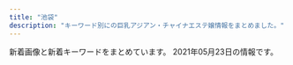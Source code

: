 ```yaml
---
title: "池袋"
description: "キーワード別にの巨乳アジアン・チャイナエステ嬢情報をまとめました。"
---
```


新着画像と新着キーワードをまとめています。
2021年05月23日の情報です。

<DmmAffiliateIns />
<KeywordTable
  shops={
    [
    {
        "img_links": [
            "http://new-paradise.net/images/r3.jpg",
            "http://new-paradise.net/images/noa.jpg",
            "http://new-paradise.net/images/a4.jpg",
            "http://new-paradise.net/images/down.png",
            "http://new-paradise.net/images/a2.jpg",
            "http://new-paradise.net/images/a5.jpg",
            "http://new-paradise.net/images/kiki.jpg",
            "http://new-paradise.net/images/a3.jpg",
            "http://new-paradise.net/images/a6.jpg",
            "http://new-paradise.net/images/misaki01.jpg",
            "http://new-paradise.net/images/g0.jpg",
            "http://new-paradise.net/images/info.jpg",
            "http://new-paradise.net/images/kanna02.jpg",
            "http://new-paradise.net/images/itigo.jpg",
            "http://new-paradise.net/images/a7.jpg",
            "http://new-paradise.net/images/up.png",
            "http://new-paradise.net/images/honoka.jpg",
            "http://new-paradise.net/images/flash1.jpg",
            "http://new-paradise.net/images/zi_staff.png",
            "http://new-paradise.net/images/kiki02.jpg",
            "http://new-paradise.net/images/a1.jpg",
            "http://new-paradise.net/images/misaki02.jpg",
            "http://new-paradise.net/images/mobile.png"
        ],
        "station": "JR\u6c60\u888b\u99c5\u897f\u53e3",
        "name": "\u5fc3\u30d1\u30e9\u30c0\u30a4\u30b9",
        "keywords": {},
        "url": "http://new-paradise.net/"
    },
    {
        "img_links": [
            "http://es-hana.work/staff/yui.jpg",
            "http://es-hana.work/staff/haruka.jpg",
            "http://es-hana.work/images/3.jpg",
            "http://es-hana.work/staff/rina.jpg",
            "http://es-hana.work/images/line.jpg",
            "http://es-hana.work/images/2.jpg",
            "http://es-hana.work/images/tg.jpg",
            "http://es-hana.work/images/int.jpg",
            "http://es-hana.work/images/ac1.jpg",
            "http://es-hana.work/img/yui1.jpg",
            "http://es-hana.work/staff/miki.jpg",
            "http://es-hana.work/images/staff_t.jpg",
            "http://es-hana.work/images/8.jpg",
            "http://es-hana.work/images/sys2.jpg",
            "http://es-hana.work/images/6.jpg",
            "http://es-hana.work/staff/aya.jpg",
            "http://es-hana.work/images/5.jpg",
            "http://es-hana.work/images/head.jpg",
            "http://es-hana.work/img/rina1.jpg",
            "http://es-hana.work/img/miki1.jpg",
            "http://es-hana.work/images/ac2.jpg",
            "http://es-hana.work/staff/nana.jpg",
            "http://es-hana.work/img/haruka1.jpg",
            "http://es-hana.work/images/sys1.jpg",
            "http://es-hana.work/img/aya1.jpg",
            "http://es-hana.work/images/news.jpg",
            "http://es-hana.work/img/ai1.jpg",
            "http://es-hana.work/images/7.jpg",
            "http://es-hana.work/staff/yuna.jpg",
            "http://es-hana.work/img/nana1.jpg",
            "http://es-hana.work/staff/ai.jpg",
            "http://es-hana.work/images/interior_t.jpg",
            "http://es-hana.work/images/1.jpg"
        ],
        "keywords": {},
        "station": "JR\u6c60\u888b\u99c5\u897f\u53e3(\u5317)",
        "name": "\u82b1\u6c34\u6728",
        "url": "http://es-hana.work/"
    },
    {
        "url": "http://hanamizuki.jpn.cm/",
        "name": "\u6c34\u6728\u82b1",
        "img_links": [],
        "keywords": {},
        "station": "JR\u6c60\u888b\u99c5\u6771\u53e3"
    },
    {
        "station": "JR\u6c60\u888b\u99c5\u897f\u53e3",
        "img_links": [
            "http://esthe-treat.com/img/sysetc.png",
            "http://esthe-treat.com/staff/natumi/01.jpg",
            "http://esthe-treat.com/img/info.jpg",
            "http://esthe-treat.com/img/add.jpg",
            "http://esthe-treat.com/img/sys1.png",
            "http://esthe-treat.com/staff/ami/01.jpg",
            "http://esthe-treat.com/img/t-o.jpg",
            "http://esthe-treat.com/img/t-r.jpg",
            "http://esthe-treat.com/img/sys2.png",
            "http://esthe-treat.com/img/adrs.jpg",
            "http://esthe-treat.com/staff/miki/01.jpg",
            "http://esthe-treat.com/staff/rena/01.jpg",
            "http://esthe-treat.com/img/t-t.jpg",
            "http://esthe-treat.com/img/pic.jpg",
            "http://esthe-treat.com/img/botton.jpg",
            "http://esthe-treat.com/img/pc.jpg",
            "http://esthe-treat.com/img/tel.jpg",
            "http://esthe-treat.com/img/t-s.jpg",
            "http://esthe-treat.com/img/tit.jpg",
            "http://esthe-treat.com/img/t-a.jpg",
            "http://esthe-treat.com/staff/yuyu/01.jpg",
            "http://esthe-treat.com/img/cam.jpg"
        ],
        "name": "\u53f0\u6e7e\u5e78\u904b\u30ea\u30e9\u30af\u30bc\u30fc\u30b7\u30e7\u30f3",
        "url": "http://esthe-treat.com/",
        "keywords": {}
    },
    {
        "keywords": {
            "84": 247,
            "D": 195,
            "F": 45,
            "82": 65,
            "83": 142,
            "C": 259,
            "85": 97,
            "88": 45
        },
        "station": "JR\u6c60\u888b\u99c5\u897f\u53e3(\u5317)",
        "name": "\u30cf\u30cb\u30fc\u30d3\u30fc",
        "url": "https://honeybee2.com/",
        "img_links": [
            "https://honeybee2.com/images_staff/117/050114225897.jpg",
            "https://honeybee2.com/images_staff/168/111319171076.jpg",
            "https://honeybee2.com/images_staff/99/110211050217.jpg",
            "https://honeybee2.com/images/icon_ranking_05.png",
            "https://honeybee2.com/images/img_gallery_02.png",
            "https://honeybee2.com/images/img_gallery_04.png",
            "https://honeybee2.com/images/icon_new.png",
            "https://honeybee2.com/images/vis_profileframe.png",
            "https://honeybee2.com/images_staff/142/060611265633.jpg",
            "https://honeybee2.com/images_staff/108/050115134296.jpg",
            "https://honeybee2.com/images/bnr_160_45.jpg",
            "https://honeybee2.com/images_staff/99/050115040623.jpg",
            "https://honeybee2.com/images_staff/142/050113450875.jpg",
            "https://honeybee2.com/images_staff/133/050114310512.jpg",
            "https://honeybee2.com/images/pagetop_off.png",
            "https://honeybee2.com/images/img_info_02.png",
            "https://honeybee2.com/images/icon_ranking_03.png",
            "https://honeybee2.com/images_staff/111/050114432551.jpg",
            "https://honeybee2.com/images/img_gallery_03.png",
            "https://honeybee2.com/images_staff/176/050115410027.jpg",
            "https://honeybee2.com/images/icon_ranking_01.png",
            "https://honeybee2.com/images/no_image.jpg",
            "https://honeybee2.com/images/img_info.png",
            "https://honeybee2.com/images/btn_back.png",
            "https://honeybee2.com/images/btn_next.png",
            "https://honeybee2.com/images/img_gallery_06.png",
            "https://honeybee2.com/images_staff/111/070714141435.jpg",
            "https://honeybee2.com/images/bnr_88_31.jpg",
            "https://honeybee2.com/images/bnr_468_60.jpg",
            "https://honeybee2.com/images/bnr_side_concept.png",
            "https://honeybee2.com/images_staff/150/050113284720.jpg",
            "https://honeybee2.com/images/icon_ranking_04.png",
            "https://honeybee2.com/images/bnr_side_card.png",
            "https://honeybee2.com/images/bnr_200_40.jpg",
            "https://honeybee2.com/images_staff/136/050114025434.jpg",
            "https://honeybee2.com/images_staff/60/032207120681.jpg",
            "https://honeybee2.com/images_staff/168/050113400416.jpg",
            "https://honeybee2.com/images_staff/150/091116274617.jpg",
            "https://honeybee2.com/images_staff/60/050115251333.jpg",
            "https://honeybee2.com/images_staff/175/050113092189.jpg",
            "https://honeybee2.com/images/img_info_03.png",
            "https://honeybee2.com/images_staff/117/082321050834.jpg",
            "https://honeybee2.com/images/img_gallery_01.png",
            "https://honeybee2.com/images_staff/134/041314164177.jpg",
            "https://honeybee2.com/images_staff/136/041523165620.jpg",
            "https://honeybee2.com/images/img_gallery_05.png",
            "https://honeybee2.com/images/vis_castframe_01.png",
            "https://honeybee2.com/images/img_info_01.png",
            "https://honeybee2.com/images_staff/133/041312285087.jpg"
        ]
    },
    {
        "name": "\u3086\u3089\u308a",
        "img_links": [
            "http://www.yurari-massage.work/img/r9.jpg",
            "http://www.yurari-massage.work/img/st026.jpg",
            "http://www.yurari-massage.work/img/head.jpg",
            "http://www.yurari-massage.work/img/m1.jpg",
            "http://www.yurari-massage.work/img/st7.jpg",
            "http://www.yurari-massage.work/img/sta4.jpg",
            "http://www.yurari-massage.work/img/m40.jpg",
            "http://www.yurari-massage.work/img/mobile.png",
            "http://www.yurari-massage.work/img/m5.jpg",
            "http://www.yurari-massage.work/img/nos.jpg",
            "http://www.yurari-massage.work/img/st017.jpg",
            "http://www.yurari-massage.work/img/st22.jpg",
            "http://www.yurari-massage.work/img/sta29.jpg",
            "http://www.yurari-massage.work/img/sta27.jpg",
            "http://www.yurari-massage.work/img/st021.jpg",
            "http://www.yurari-massage.work/img/m3.jpg",
            "http://www.yurari-massage.work/img/st26.jpg",
            "http://www.yurari-massage.work/img/sta21.jpg",
            "http://www.yurari-massage.work/img/st022.jpg",
            "http://www.yurari-massage.work/img/st19.jpg",
            "http://www.yurari-massage.work/img/st29.jpg",
            "http://www.yurari-massage.work/img/st21.jpg",
            "http://www.yurari-massage.work/img/sta25.jpg",
            "http://www.yurari-massage.work/img/st28.jpg",
            "http://www.yurari-massage.work/img/st027.jpg",
            "http://www.yurari-massage.work/img/sta28.jpg",
            "http://www.yurari-massage.work/img/m20.jpg",
            "http://www.yurari-massage.work/img/st25.jpg",
            "http://www.yurari-massage.work/img/m60.jpg",
            "http://www.yurari-massage.work/img/m2.jpg",
            "http://www.yurari-massage.work/img/m4.jpg",
            "http://www.yurari-massage.work/img/sta22.jpg",
            "http://www.yurari-massage.work/img/st4.jpg",
            "http://www.yurari-massage.work/img/st11.jpg",
            "http://www.yurari-massage.work/img/m30.jpg",
            "http://www.yurari-massage.work/img/st27.jpg",
            "http://www.yurari-massage.work/img/campian.jpg",
            "http://www.yurari-massage.work/img/m6.jpg",
            "http://www.yurari-massage.work/img/m10.jpg",
            "http://www.yurari-massage.work/img/st17.jpg",
            "http://www.yurari-massage.work/img/m50.jpg",
            "http://www.yurari-massage.work/img/st07.jpg",
            "http://www.yurari-massage.work/img/sta7.jpg",
            "http://www.yurari-massage.work/img/sta26.jpg"
        ],
        "station": "JR\u6c60\u888b\u99c5\u897f\u53e3(\u5317)",
        "url": "http://www.yurari-massage.work/",
        "keywords": {
            "87": 8,
            "E": 3,
            "C": 33,
            "D": 11,
            "86": 20
        }
    },
    {
        "name": "MONA\u30fbLIZA \u30e2\u30ca\u30fb\u30ea\u30b6",
        "station": "JR\u6c60\u888b\u99c5\u897f\u53e3",
        "img_links": [
            "http://monaliza.xyz/images/r02.jpg",
            "http://monaliza.xyz/images/index_c3.jpg",
            "http://monaliza.xyz/images/g7.jpg",
            "http://monaliza.xyz/images/aoyi.jpg",
            "http://monaliza.xyz/images/top.jpg",
            "http://monaliza.xyz/images/index_c1.jpg",
            "http://monaliza.xyz/images/yuki.jpg",
            "http://monaliza.xyz/images/r03.jpg",
            "http://monaliza.xyz/images/r04.jpg",
            "http://monaliza.xyz/images/gallery_image01b.jpg",
            "http://monaliza.xyz/images/index_c2.jpg",
            "http://monaliza.xyz/images/mobile.jpg",
            "http://monaliza.xyz/images/r01.jpg",
            "http://monaliza.xyz/images/g4.jpg",
            "http://monaliza.xyz/images/g6.jpg"
        ],
        "url": "http://monaliza.xyz/",
        "keywords": {
            "C": 8
        }
    },
    {
        "keywords": {
            "86": 2,
            "C": 12,
            "85": 1,
            "88": 1,
            "D": 4
        },
        "img_links": [
            "https://koi-tenshi.tyo.cm/images/sp_ico05.png",
            "https://koi-tenshi.tyo.cm/images/sp_header.png",
            "https://koi-tenshi.tyo.cm/images/header_tel.png",
            "https://koi-tenshi.tyo.cm/images/end.png",
            "https://koi-tenshi.tyo.cm/photos/sites/8/2021/04/2021042906173487.jpg",
            "https://koi-tenshi.tyo.cm/images/header_open.png",
            "https://koi-tenshi.tyo.cm/images/header_mail.png",
            "https://koi-tenshi.tyo.cm/images/info.jpg",
            "https://koi-tenshi.tyo.cm/images/sp_ico06.png",
            "https://koi-tenshi.tyo.cm/images/sp_tel.png",
            "https://koi-tenshi.tyo.cm/images/sp_ico01.png",
            "https://koi-tenshi.tyo.cm/images/sp_ico03.png",
            "https://koi-tenshi.tyo.cm/photos/sites/8/2021/04/2021042906171256.jpg",
            "https://koi-tenshi.tyo.cm/photos/sites/8/2021/04/2021042906214275.jpg",
            "https://koi-tenshi.tyo.cm/photos/sites/8/2021/04/2021042906175895.jpg",
            "https://koi-tenshi.tyo.cm/images/sp_ico02.png",
            "https://koi-tenshi.tyo.cm/images/sp_ico04.png"
        ],
        "name": "\u604b\u306e\u5929\u4f7f",
        "station": "JR\u6c60\u888b\u99c5\u897f\u53e3(\u5317)",
        "url": "https://koi-tenshi.tyo.cm/"
    },
    {
        "station": "JR\u6c60\u888b\u99c5\u897f\u53e3",
        "img_links": [
            "http://tsukinokoi.com/img/staff/153079932824200700.jpg",
            "http://tsukinokoi.com/images/event/2020/m05.png",
            "http://tsukinokoi.com/images/pickupGirl2014.png",
            "http://tsukinokoi.com/images/bar_gallery.png",
            "http://tsukinokoi.com/img/staff/144652745411466600.jpg",
            "http://tsukinokoi.com/images/news3.png",
            "http://tsukinokoi.com/images/bar_top.png",
            "http://tsukinokoi.com/img/staff/152008703796356600.jpg",
            "http://tsukinokoi.com/img/staff/142919725579809100.png",
            "http://tsukinokoi.com/img/staff/154673852166026500.jpg",
            "http://tsukinokoi.com/img/staff/160622584020640000.jpg",
            "http://tsukinokoi.com/img/staff/155818741107218300.jpg",
            "http://tsukinokoi.com/images/QRcode.png",
            "http://tsukinokoi.com/img/staff/151584629124140300.jpg",
            "http://tsukinokoi.com/images/news1.png",
            "http://tsukinokoi.com/img/staff/148586605222864500.jpg",
            "http://tsukinokoi.com/img/staff/155204782386136400.jpg",
            "http://tsukinokoi.com/img/staff/155611310658540500.jpg",
            "http://tsukinokoi.com/img/staff/148073918839938900.jpg",
            "http://tsukinokoi.com/img/staff/148586605226742500.jpg",
            "http://tsukinokoi.com/images/bar_staff.png",
            "http://tsukinokoi.com/img/staff/148256052554824000.jpg"
        ],
        "url": "http://tsukinokoi.com/",
        "name": "\u6708\u306e\u604b",
        "keywords": {
            "\u30bb\u30af\u30b7\u30fc": 1
        }
    },
    {
        "keywords": {},
        "station": "JR\u6c60\u888b\u99c5\u897f\u53e3",
        "name": "For You",
        "img_links": [
            "http://foryou-est.tokyo/images/emi.jpg",
            "http://foryou-est.tokyo/images/aya.jpg",
            "http://foryou-est.tokyo/images/ai.jpg",
            "http://foryou-est.tokyo/images/sp03.jpg",
            "http://foryou-est.tokyo/images/sp02.jpg",
            "http://foryou-est.tokyo/images/yuri.jpg",
            "http://foryou-est.tokyo/images/up.png",
            "http://foryou-est.tokyo/images/sp01.jpg",
            "http://foryou-est.tokyo/images/zi_staff.png",
            "http://foryou-est.tokyo/images/mika.jpg",
            "http://foryou-est.tokyo/images/yuki.jpg",
            "http://foryou-est.tokyo/images/flash1.jpg",
            "http://foryou-est.tokyo/images/kina.jpg",
            "http://foryou-est.tokyo/images/down.png",
            "http://foryou-est.tokyo/images/mobile.png",
            "http://foryou-est.tokyo/images/yumi.jpg",
            "http://foryou-est.tokyo/images/riri.jpg"
        ],
        "url": "http://foryou-est.tokyo/"
    },
    {
        "img_links": [
            "http://salon-arm.com/img/ttl_mobile.png",
            "http://salon-arm.com/img/ttl_tnew.png",
            "http://salon-arm.com/staff/midori/01.jpg",
            "http://salon-arm.com/staff/reina/01.jpg",
            "http://salon-arm.com/img/ttl_concept.png",
            "http://salon-arm.com/pic/top.png",
            "http://salon-arm.com/staff/saya/01.jpg",
            "http://salon-arm.com/staff/mai/01mb.jpg",
            "http://salon-arm.com/img/att.jpg",
            "http://salon-arm.com/staff/rika/01mb.jpg",
            "http://salon-arm.com/i/files/homeimg.jpg",
            "http://salon-arm.com/staff/nana/01.jpg",
            "http://salon-arm.com/img/ttl_line.png",
            "http://salon-arm.com/staff/yuuka/01mb.jpg",
            "http://salon-arm.com/staff/emi/01mb.jpg",
            "http://salon-arm.com/staff/saya/01mb.jpg",
            "http://salon-arm.com/staff/reina/01mb.jpg",
            "http://salon-arm.com/staff/ichigo/01mb.jpg",
            "http://salon-arm.com/pic/head.png",
            "http://salon-arm.com/staff/emi/01.jpg",
            "http://salon-arm.com/staff/ai/01mb.jpg",
            "http://salon-arm.com/staff/kaori/01.jpg",
            "http://salon-arm.com/staff/midori/01mb.jpg",
            "http://salon-arm.com/staff/ringo/01mb.jpg",
            "http://salon-arm.com/staff/ichigo/01.jpg",
            "http://salon-arm.com/staff/kaori/01mb.jpg",
            "http://salon-arm.com/img/ttl_staff.png",
            "http://salon-arm.com/staff/nana/01mb.jpg",
            "http://salon-arm.com/staff/rika/01.jpg",
            "http://salon-arm.com/staff/yuuka/01.jpg",
            "http://salon-arm.com/staff/ringo/01.jpg",
            "http://salon-arm.com/staff/ai/01.jpg",
            "http://salon-arm.com/staff/mai/01.jpg"
        ],
        "keywords": {
            "C": 21
        },
        "station": "JR\u6c60\u888b\u99c5\u897f\u53e3",
        "url": "http://salon-arm.com/",
        "name": "\u30a2\u30ed\u30de\u30ed\u30de\u30f3\u30b9"
    },
    {
        "img_links": [],
        "keywords": {},
        "station": "JR\u6c60\u888b\u99c5\u6771\u53e3",
        "name": "\u30b9\u30de\u30a4\u30eb",
        "url": "http://iris.iest.info/"
    },
    {
        "station": "JR\u6c60\u888b\u99c5\u897f\u53e3",
        "name": "\u6e80\u6708\u5802",
        "keywords": {},
        "img_links": [],
        "url": "http://mangetsudou.tyo.cm/"
    },
    {
        "name": "Primore \uff5e\u30d7\u30ea\u30e2\u30a2\uff5e",
        "station": "JR\u6c60\u888b\u99c5\u6771\u53e3",
        "url": "http://primore.jpest.net/",
        "img_links": [
            "http://primore.jpest.net/uploads//sites/9/2020/06/r5.jpg",
            "http://primore.jpest.net/uploads//sites/9/2020/06/r3.jpg",
            "http://primore.jpest.net/uploads//sites/9/2020/06/aroma2.jpg",
            "http://primore.jpest.net/uploads//sites/9/2020/06/4.jpg",
            "http://primore.jpest.net/uploads//sites/9/2020/06/s2.jpg",
            "http://primore.jpest.net/uploads//sites/9/2020/06/top1-3.png",
            "http://primore.jpest.net/uploads//sites/9/2020/06/aroma1.jpg",
            "http://primore.jpest.net/uploads//sites/9/2020/06/r2.jpg",
            "http://primore.jpest.net/uploads//sites/9/2020/06/s1.jpg",
            "http://primore.jpest.net/uploads//sites/9/2020/06/01.jpg",
            "http://primore.jpest.net/uploads//sites/9/2020/06/r1.jpg",
            "http://primore.jpest.net/uploads//sites/9/2020/06/r4.jpg",
            "http://primore.jpest.net/uploads//sites/9/2020/06/top-2.png",
            "http://primore.jpest.net/uploads//sites/9/2020/06/s4.jpg",
            "http://primore.jpest.net/uploads//sites/9/2020/06/s3.jpg",
            "http://primore.jpest.net/uploads//sites/9/2021/04/1.jpg",
            "http://primore.jpest.net/uploads//sites/9/2021/04/2.jpg",
            "http://primore.jpest.net/uploads//sites/9/2021/04/3.jpg",
            "http://primore.jpest.net/uploads//sites/9/2020/06/02.jpg"
        ],
        "keywords": {}
    },
    {
        "keywords": {
            "C": 12,
            "83": 18,
            "86": 6,
            "85": 6,
            "D": 18
        },
        "img_links": [
            "http://koi.este.work/b_girl.png",
            "http://koi.este.work/t3.jpg",
            "http://koi.este.work/2/uploadimg/1579481243.jpg",
            "http://momipara.jp/img/link/momi88.jpg",
            "http://koi.este.work/2/uploadimg/1601879728.jpg",
            "http://koi.este.work/2/uploadimg/1577672563.jpg",
            "http://koi.este.work/mens-esthe.png",
            "http://koi.este.work/b_news.png",
            "http://koi.este.work/tennai3.jpg",
            "http://koi.este.work/up_5_3_0.jpg",
            "http://koi.este.work/t1.jpg",
            "http://koi.este.work/tennai2.jpg",
            "http://koi.este.work/top.jpg",
            "http://koi.este.work/2/uploadimg/1565558725.jpg",
            "http://koi.este.work/tennai4.jpg",
            "http://koi.este.work/tennai.png"
        ],
        "url": "http://koi.este.work/",
        "station": "JR\u6c60\u888b\u99c5\u897f\u53e3",
        "name": "\u604b"
    },
    {
        "keywords": {
            "88": 2,
            "C": 22,
            "E": 2,
            "85": 2,
            "F": 1,
            "84": 2,
            "87": 3,
            "86": 1,
            "83": 4
        },
        "img_links": [
            "http://awakoku.net/girls/saki1.jpg",
            "http://awakoku.net/girls/hana2.jpg",
            "http://awakoku.net/girls/yuri1.jpg",
            "http://awakoku.net/girls/ami1.jpg",
            "http://awakoku.net/girls/aya1.jpg",
            "http://awakoku.net/girls/hana1.jpg",
            "http://awakoku.net/girls/mina1.jpg",
            "http://manpuku-web2.sakura.ne.jp/awakoku/image/header.jpg",
            "http://awakoku.net/image/pickup.jpg",
            "http://awakoku.net/girls/nana22.jpg",
            "http://awakoku.net/girls/noimage.jpg",
            "http://awakoku.net/girls/nagisa2.jpg",
            "http://awakoku.net/girls/kana1.jpg",
            "http://awakoku.net/girls/nana11.jpg",
            "http://awakoku.net/girls/sakura1.jpg",
            "http://awakoku.net/topics/img/7-1.jpg",
            "http://awakoku.net/girls/kana2.jpg",
            "http://awakoku.net/girls/misaki1.jpg",
            "http://awakoku.net/girls/yuri2.jpg",
            "http://awakoku.net/girls/yumi.jpg",
            "http://awakoku.net/girls/nagisa1.jpg",
            "http://awakoku.net/girls/misaki2.jpg",
            "http://awakoku.net/girls/mina2.jpg"
        ],
        "url": "http://awakoku.net/",
        "station": "JR\u6c60\u888b\u99c5\u897f\u53e3",
        "name": "\u30a2\u30ef\u56fd\u515a"
    },
    {
        "station": "JR\u6c60\u888b\u99c5\u6771\u53e3",
        "name": "\u73ca\u745a\u6d77\u5cb8",
        "url": "http://ccgirl.work/",
        "img_links": [
            "http://www.ccgirl.work/staff/aya3.jpg",
            "http://ccgirl.work/staff/riri1.jpg",
            "http://ccgirl.work/staff/aya1.jpg",
            "http://www.ccgirl.work/staff/ai3.jpg",
            "http://ccgirl.work/img/icon/new.jpg",
            "http://ccgirl.work/staff/koko2.jpg",
            "http://ccgirl.work/staff/ai2.jpg",
            "http://ccgirl.work/staff/koko1.jpg",
            "http://ccgirl.work/img/s/s_qa.png",
            "http://www.ccgirl.work/staff/aya2.jpg",
            "http://www.ccgirl.work/staff/kayuri1.jpg",
            "http://ccgirl.work/staff/ai3.jpg",
            "http://ccgirl.work/staff/aya3.jpg",
            "http://www.ccgirl.work/staff/riri1.jpg",
            "http://www.ccgirl.work/img/bana02.jpg",
            "http://ccgirl.work/staff/kayuri2.jpg",
            "http://www.ccgirl.work/img/bana03.jpg",
            "http://www.ccgirl.work/staff/ai1.jpg",
            "http://www.ccgirl.work/staff/aya1.jpg",
            "http://ccgirl.work/staff/hana1.jpg",
            "http://www.ccgirl.work/img/contentsbottom.png",
            "http://ccgirl.work/staff/kayuri1.jpg",
            "http://ccgirl.work/staff/aya2.jpg",
            "http://www.ccgirl.work/staff/koko1.jpg",
            "http://ccgirl.work/staff/riri2.jpg",
            "http://www.ccgirl.work/staff/ai2.jpg",
            "http://ccgirl.work/img/bana03.jpg",
            "http://ccgirl.work/img/interior.jpg",
            "http://www.ccgirl.work/img/icon/new.jpg",
            "http://ccgirl.work/staff/kayuri3.jpg",
            "http://ccgirl.work/staff/ai1.jpg",
            "http://ccgirl.work/img/contentsbottom.png",
            "http://www.ccgirl.work/staff/hana1.jpg",
            "http://www.ccgirl.work/img/s/s_qa.png",
            "http://ccgirl.work/img/bana02.jpg"
        ],
        "keywords": {
            "D": 23,
            "C": 60,
            "86": 28,
            "85": 14,
            "84": 50
        }
    },
    {
        "name": "\u6d17\u4f53\u30de\u30cb\u30a2",
        "url": "http://manian-ikebukuro.com/",
        "img_links": [
            "http://manian-ikebukuro.com/image/cast/cast_69_2_l.jpg",
            "http://manian-ikebukuro.com/img/header0.jpg",
            "http://manian-ikebukuro.com/image/cast/cast_73_1_s.jpg",
            "http://manian-ikebukuro.com/image/cast/cast_75_1_l.jpg",
            "http://manian-ikebukuro.com/image/cast/cast_64_1_s.jpg",
            "http://manian-ikebukuro.com/image/cast/cast_47_1_l.jpg",
            "http://manian-ikebukuro.com/image/cast/cast_68_1_l.jpg",
            "http://manian-ikebukuro.com/image/cast/cast_77_1_l.jpg",
            "http://manian-ikebukuro.com/image/cast/cast_70_1_l.jpg",
            "http://manian-ikebukuro.com/img/tel.png",
            "http://manian-ikebukuro.com/image/cast/cast_80_2_l.jpg",
            "http://manian-ikebukuro.com/image/cast/cast_75_1_s.jpg",
            "http://manian-ikebukuro.com/image/cast/cast_75_2_l.jpg",
            "http://manian-ikebukuro.com/image/cast/cast_67_1_s.jpg",
            "http://manian-ikebukuro.com/img/bar_staff.png",
            "http://manian-ikebukuro.com/image/cast/cast_47_2_l.jpg",
            "http://manian-ikebukuro.com/image/cast/cast_70_2_l.jpg",
            "http://manian-ikebukuro.com/image/cast/cast_64_1_l.jpg",
            "http://manian-ikebukuro.com/image/cast/cast_74_1_s.jpg",
            "http://manian-ikebukuro.com/img/news3.png",
            "http://manian-ikebukuro.com/image/cast/cast_77_1_s.jpg",
            "http://manian-ikebukuro.com/image/cast/10x10.jpg",
            "http://manian-ikebukuro.com/image/cast/cast_68_2_l.jpg",
            "http://manian-ikebukuro.com/image/cast/cast_6_1_s.jpg",
            "http://manian-ikebukuro.com/image/cast/cast_63_1_l.jpg",
            "http://manian-ikebukuro.com/image/cast/cast_74_2_l.jpg",
            "http://manian-ikebukuro.com/img/QRcode.png",
            "http://manian-ikebukuro.com/img/spSite.jpg",
            "http://manian-ikebukuro.com/image/cast/cast_64_2_l.jpg",
            "http://manian-ikebukuro.com/sp/img/tel.png",
            "http://manian-ikebukuro.com/image/cast/cast_80_1_l.jpg",
            "http://manian-ikebukuro.com/image/cast/cast_73_1_l.jpg",
            "http://manian-ikebukuro.com/img/bar_profile.png",
            "http://manian-ikebukuro.com/image/cast/cast_68_1_s.jpg",
            "http://manian-ikebukuro.com/image/cast/cast_47_1_s.jpg",
            "http://manian-ikebukuro.com/image/cast/cast_2_1_s.jpg",
            "http://manian-ikebukuro.com/image/cast/cast_63_1_s.jpg",
            "http://manian-ikebukuro.com/img/pickupGirl.png",
            "http://manian-ikebukuro.com/image/cast/cast_80_1_s.jpg",
            "http://manian-ikebukuro.com/image/cast/cast_69_1_l.jpg",
            "http://manian-ikebukuro.com/image/cast/cast_70_1_s.jpg",
            "http://manian-ikebukuro.com/image/cast/cast_73_2_l.jpg",
            "http://manian-ikebukuro.com/img/line1.jpg",
            "http://manian-ikebukuro.com/image/cast/cast_74_1_l.jpg",
            "http://manian-ikebukuro.com/image/cast/cast_69_1_s.jpg",
            "http://manian-ikebukuro.com/image/cast/cast_77_2_l.jpg",
            "http://manian-ikebukuro.com/img/news1.png",
            "http://manian-ikebukuro.com/image/cast/cast_71_1_s.jpg"
        ],
        "station": "JR\u6c60\u888b\u99c5\u6771\u53e3",
        "keywords": {}
    },
    {
        "img_links": [
            "http://www.i-rlx.info/images/upload/19b76df66faf0b12.jpg",
            "http://www.i-rlx.info/images/index_22.jpg",
            "http://www.i-rlx.info/images/upload/thumb/4d0e657eefdddf42.jpg",
            "http://www.i-rlx.info/images/upload/thumb/549fe7e03db1e8fc.jpg",
            "http://www.i-rlx.info/images/index_26.jpg",
            "http://www.i-rlx.info/images/index_02.jpg",
            "http://www.i-rlx.info/images/index_12.jpg",
            "http://www.i-rlx.info/i/girl/03.jpg",
            "http://www.i-rlx.info/images/upload/thumb/de66c0c17276977c.jpg",
            "http://www.i-rlx.info/images/upload/thumb/3a57edcf235cfd8e.jpg",
            "http://www.i-rlx.info/i/room/r03.jpg",
            "http://www.i-rlx.info/images/upload/thumb/c3c01fea3cdcaa08.jpg",
            "http://www.i-rlx.info/images/index_23.jpg",
            "http://www.i-rlx.info/images/index_31.jpg",
            "http://www.i-rlx.info/images/index_29.jpg",
            "http://www.i-rlx.info/images/index_24.jpg",
            "http://www.i-rlx.info/images/upload/thumb/95e8548329763630.jpg",
            "http://www.i-rlx.info/images/info.jpg",
            "http://www.i-rlx.info/girl/08.jpg",
            "http://www.i-rlx.info/girl/02.jpg",
            "http://www.i-rlx.info/images/upload/thumb/dc8f1b616e622b2a.jpg",
            "http://www.i-rlx.info/images/index_11.jpg",
            "http://www.i-rlx.info/images/index_04.jpg",
            "http://www.i-rlx.info/i/girl/02.jpg",
            "http://www.i-rlx.info/i/room/r01.jpg",
            "http://www.i-rlx.info/images/index_03.jpg",
            "http://www.i-rlx.info/i/room/r04.jpg",
            "http://www.i-rlx.info/images/upload/de66c0c17276977c.jpg",
            "http://www.i-rlx.info/images/upload/549fe7e03db1e8fc.jpg",
            "http://www.i-rlx.info/images/index_13.jpg",
            "http://www.i-rlx.info/images/upload/ac8e7ec3ac179feb.jpg",
            "http://www.i-rlx.info/images/index_07.jpg",
            "http://www.i-rlx.info/images/upload/bb2bfea87a6127cc.jpg",
            "http://www.i-rlx.info/images/index_21.jpg",
            "http://www.i-rlx.info/images/index_09.jpg",
            "http://www.i-rlx.info/images/index_39.jpg",
            "http://www.i-rlx.info/images/upload/dc8f1b616e622b2a.jpg",
            "http://www.i-rlx.info/images/upload/thumb/eeb5d9caa554018e.jpg",
            "http://www.i-rlx.info/images/index_17.jpg",
            "http://www.i-rlx.info/images/index_37.jpg",
            "http://www.i-rlx.info/i/girl/01.jpg",
            "http://www.i-rlx.info/images/index_14.jpg",
            "http://www.i-rlx.info/images/sub_21.jpg",
            "http://www.i-rlx.info/images/upload/eeb5d9caa554018e.jpg",
            "http://www.i-rlx.info/images/upload/95e8548329763630.jpg",
            "http://www.i-rlx.info/images/upload/d9467bde93e01a59.jpg",
            "http://www.i-rlx.info/images/index_20.jpg",
            "http://www.i-rlx.info/girl/05.jpg",
            "http://www.i-rlx.info/images/index_01.jpg",
            "http://www.i-rlx.info/images/index_28.jpg",
            "http://www.i-rlx.info/i/girl/05.jpg",
            "http://www.i-rlx.info/images/upload/888936484d714117.jpg",
            "http://www.i-rlx.info/images/upload/thumb/ac8e7ec3ac179feb.jpg",
            "http://www.i-rlx.info/images/upload/bb8a47bc98c64e87.jpg",
            "http://www.i-rlx.info/images/upload/thumb/d9467bde93e01a59.jpg",
            "http://www.i-rlx.info/images/upload/bc0752fe4e53b8c6.jpg",
            "http://www.i-rlx.info/images/upload/5f15caf7f272770f.jpg",
            "http://www.i-rlx.info/girl/04.jpg",
            "http://www.i-rlx.info/images/upload/thumb/888936484d714117.jpg",
            "http://www.i-rlx.info/girl/06.jpg",
            "http://www.i-rlx.info/images/index_06.jpg",
            "http://www.i-rlx.info/images/upload/c3c01fea3cdcaa08.jpg",
            "http://www.i-rlx.info/images/staff_16.jpg",
            "http://www.i-rlx.info/images/rec_16.jpg",
            "http://www.i-rlx.info/images/upload/thumb/7d800b2f3fde617b.jpg",
            "http://www.i-rlx.info/images/upload/thumb/9e42414005a99f48.jpg",
            "http://www.i-rlx.info/images/upload/7d800b2f3fde617b.jpg",
            "http://www.i-rlx.info/images/upload/3a57edcf235cfd8e.jpg",
            "http://www.i-rlx.info/images/upload/b0bbe23232bed8aa.jpg",
            "http://www.i-rlx.info/images/index_08.jpg",
            "http://www.i-rlx.info/images/rec.jpg",
            "http://www.i-rlx.info/images/03.jpg",
            "http://www.i-rlx.info/images/upload/thumb/19b76df66faf0b12.jpg",
            "http://www.i-rlx.info/images/index_18.jpg",
            "http://www.i-rlx.info/images/index_34.jpg",
            "http://www.i-rlx.info/images/index_35_01.jpg",
            "http://www.i-rlx.info/images/upload/thumb/bc0752fe4e53b8c6.jpg",
            "http://www.i-rlx.info/i/girl/04.jpg",
            "http://www.i-rlx.info/girl/017.jpg",
            "http://www.i-rlx.info/images/index_27.jpg",
            "http://www.i-rlx.info/images/upload/22c78aefa047b678.jpg",
            "http://www.i-rlx.info/girl/01.jpg",
            "http://www.i-rlx.info/images/index_10.jpg",
            "http://www.i-rlx.info/images/upload/9e42414005a99f48.jpg",
            "http://www.i-rlx.info/images/upload/thumb/c9993cc2167b7dc9.jpg",
            "http://www.i-rlx.info/images/info_16.jpg",
            "http://www.i-rlx.info/images/upload/thumb/b0bbe23232bed8aa.jpg",
            "http://www.i-rlx.info/images/index_36.jpg",
            "http://www.i-rlx.info/girl/07.jpg",
            "http://www.i-rlx.info/images/upload/thumb/5f15caf7f272770f.jpg",
            "http://www.i-rlx.info/images/index_33.jpg",
            "http://www.i-rlx.info/images/upload/thumb/22c78aefa047b678.jpg",
            "http://www.i-rlx.info/images/index_19.jpg",
            "http://www.i-rlx.info/i/room/r02.jpg",
            "http://www.i-rlx.info/images/upload/thumb/bb2bfea87a6127cc.jpg",
            "http://www.i-rlx.info/images/upload/thumb/bb8a47bc98c64e87.jpg",
            "http://www.i-rlx.info/images/index_15.jpg",
            "http://www.i-rlx.info/images/upload/c9993cc2167b7dc9.jpg",
            "http://www.i-rlx.info/images/upload/4d0e657eefdddf42.jpg",
            "http://www.i-rlx.info/images/sub_18.jpg",
            "http://www.i-rlx.info/images/index_30.jpg",
            "http://www.i-rlx.info/girl/018.jpg"
        ],
        "url": "http://www.i-rlx.info/",
        "keywords": {
            "89": 3,
            "93": 1,
            "86": 3,
            "87": 1,
            "D": 4,
            "88": 1,
            "85": 10,
            "82": 2,
            "C": 21,
            "E": 1
        },
        "station": "JR\u6c60\u888b\u99c5\u897f\u53e3(\u5317)",
        "name": "\u30b7\u30e3\u30fc\u30ed\u30c3\u30c8\u59eb"
    },
    {
        "url": "http://www.coco-8.jp/",
        "station": "JR\u6c60\u888b\u99c5\u897f\u53e3",
        "keywords": {
            "86": 2,
            "88": 1,
            "90": 1
        },
        "name": "CoCo8 \u30b3\u30b3\u30a8\u30a4\u30c8",
        "img_links": [
            "http://www.coco-8.jp/_src/36746642/risa.jpg",
            "http://www.coco-8.jp/_src/36741639/2.jpg",
            "http://www.coco-8.jp/_src/36742655/down.png",
            "http://www.coco-8.jp/_src/36742636/b.png",
            "http://www.coco-8.jp/_src/36745880/pic2.jpg",
            "http://www.coco-8.jp/_src/49977665/wechatimg437_20201113100952153.jpg",
            "http://www.coco-8.jp/_src/36746639/lineline.png",
            "http://www.coco-8.jp/_src/36746636/iwa1.jpg",
            "http://www.coco-8.jp/_src/36742462/5.jpg",
            "http://www.coco-8.jp/_src/36746688/g2.jpg",
            "http://www.coco-8.jp/_src/36742638/b.png",
            "http://www.coco-8.jp/_src/36746635/iwa1.jpg",
            "http://www.coco-8.jp/_src/36741672/4.jpg",
            "http://www.coco-8.jp/_src/54960396/wechatimg955.jpg",
            "http://www.coco-8.jp/_src/49977789/lineline.png",
            "http://www.coco-8.jp/_src/49977786/wechatimg336_20201102105038881.jpg",
            "http://www.coco-8.jp/_src/36742644/sayuri.jpg",
            "http://www.coco-8.jp/_src/36742458/1.jpg",
            "http://www.coco-8.jp/_src/49977773/wechatimg437_20201113100952153.jpg",
            "http://www.coco-8.jp/_src/55662797/img20210426142633666355.png",
            "http://www.coco-8.jp/_src/36741673/3.jpg",
            "http://www.coco-8.jp/_src/36745876/pic1.jpg",
            "http://www.coco-8.jp/_src/36746346/maya.jpg",
            "http://www.coco-8.jp/_src/36746379/aki.jpg",
            "http://www.coco-8.jp/_src/49632559/wechatimg336_20201102105038881.jpg",
            "http://www.coco-8.jp/_src/36741638/4.jpg",
            "http://www.coco-8.jp/_src/36742460/3.jpg",
            "http://www.coco-8.jp/_src/36742459/2.jpg",
            "http://www.coco-8.jp/_src/36742642/b.png",
            "http://www.coco-8.jp/_src/36746692/g3.jpg",
            "http://www.coco-8.jp/_src/36820891/cam3.png",
            "http://www.coco-8.jp/_src/36746345/maya.jpg",
            "http://www.coco-8.jp/_src/36742640/b.png",
            "http://www.coco-8.jp/_src/36746704/g5.png",
            "http://www.coco-8.jp/_src/36746398/mei1.jpg",
            "http://www.coco-8.jp/_src/36820892/cam3.png",
            "http://www.coco-8.jp/_src/36813493/cam2.jpg",
            "http://www.coco-8.jp/_src/54960393/wechatimg955.jpg",
            "http://www.coco-8.jp/_src/36741678/down.png",
            "http://www.coco-8.jp/_src/37791774/wechatimg437_20201113100952153.jpg",
            "http://www.coco-8.jp/_src/36746633/lineline.png",
            "http://www.coco-8.jp/_src/36746380/aki.jpg",
            "http://www.coco-8.jp/_src/36746702/g6.jpg",
            "http://www.coco-8.jp/_src/49977785/wechatimg336_20201102105038881.jpg",
            "http://www.coco-8.jp/_src/37791754/smartselect_20191212-140919_wechat.jpg",
            "http://www.coco-8.jp/_src/49632727/wechatimg336_20201102105038881.jpg",
            "http://www.coco-8.jp/_src/36741636/5.jpg",
            "http://www.coco-8.jp/_src/36746732/road2.png",
            "http://www.coco-8.jp/_src/36746714/b.png",
            "http://www.coco-8.jp/_src/36746641/risa.jpg",
            "http://www.coco-8.jp/_src/36741670/1.jpg",
            "http://www.coco-8.jp/_src/36742630/b.png",
            "http://www.coco-8.jp/_src/36746682/g.jpg",
            "http://www.coco-8.jp/_src/36741671/2.jpg",
            "http://www.coco-8.jp/_src/36742791/s4.jpg",
            "http://www.coco-8.jp/_src/36741640/1.jpg",
            "http://www.coco-8.jp/_src/54960394/lineline.png",
            "http://www.coco-8.jp/_src/36742461/4.jpg",
            "http://www.coco-8.jp/_src/36746351/lineline.png",
            "http://www.coco-8.jp/_src/36712010/sayuri.jpg",
            "http://www.coco-8.jp/_src/37791773/wechatimg437_20201113100952153.jpg",
            "http://www.coco-8.jp/_src/36746331/lineline.png",
            "http://www.coco-8.jp/_src/36746397/mei1.jpg",
            "http://www.coco-8.jp/_src/36742658/s1.jpg",
            "http://www.coco-8.jp/_src/36741674/5.jpg",
            "http://www.coco-8.jp/_src/54960364/wechatimg955.jpg",
            "http://www.coco-8.jp/_src/36743040/s5.jpg",
            "http://www.coco-8.jp/_src/37791789/lineline.png",
            "http://www.coco-8.jp/_src/36746644/lineline.png",
            "http://www.coco-8.jp/_src/36813492/cam2.jpg",
            "http://www.coco-8.jp/_src/36742780/s3.jpg",
            "http://www.coco-8.jp/_src/36742714/s2.jpg",
            "http://www.coco-8.jp/_src/36746320/sayuri.jpg",
            "http://www.coco-8.jp/_src/36746395/lineline.png",
            "http://www.coco-8.jp/_src/36741637/3.jpg",
            "http://www.coco-8.jp/_src/54960397/wechatimg955.jpg"
        ]
    },
    {
        "img_links": [
            "http://es-manzokudou.com/uploads/da9811a4171f2ec42d7c9a8567e79d8c.jpg",
            "http://es-manzokudou.com/uploads/7284e4ffc051cbb8c074a8c30390ce68.jpg",
            "http://es-manzokudou.com/images/index_24.jpg",
            "http://www.cmfm2.jp/images/over_thumb_l.png",
            "http://es-manzokudou.com/uploads/6d01aeb80d9d599f91829439c8d1cce9.jpg",
            "http://es-manzokudou.com/uploads/356177edff3d3b7efc4a77022debc8aa.jpg",
            "http://es-manzokudou.com/images/index_01.jpg",
            "http://es-manzokudou.com/uploads/59a8a61377564fb64b48427e84e4243f.jpg",
            "http://es-manzokudou.com/uploads/200f500725d3f15233d981ad9b5e6b9a.jpg",
            "http://es-manzokudou.com/images/index_11.jpg",
            "http://es-manzokudou.com/uploads/c92c85411d427aeda4e82379f413bfc5.jpg",
            "http://es-manzokudou.com/images/info_07.png",
            "http://es-manzokudou.com/uploads/8ec0af3b4889c07ab76ccbed51b2b813.jpg",
            "http://es-manzokudou.com/images/info_05.png",
            "http://es-manzokudou.com/images/index_19.jpg",
            "http://es-manzokudou.com/images/index_06.jpg",
            "http://es-manzokudou.com/images/index_07.jpg",
            "http://es-manzokudou.com/uploads/efbc511fca65f9baeae51ee52426cc0e.jpg",
            "http://es-manzokudou.com/images/index_16.jpg",
            "http://es-manzokudou.com/uploads/e29aa67ee54566513e4e34114bfdc7b9.jpg",
            "http://es-manzokudou.com/uploads/d89fe15ae91cbe6757df76651ba2bafb.jpg",
            "http://es-manzokudou.com/uploads/0d826c16062de1388c242e2f77eb7cd6.jpg",
            "http://es-manzokudou.com/images/index_27.jpg",
            "http://es-manzokudou.com/images/index_04.jpg",
            "http://es-manzokudou.com/uploads/801bf12e5eb5d7775a0d06c4314059a8.jpg",
            "http://es-manzokudou.com/uploads/d0fdd8f6b16eaf7d5013c7d285fed2e3.jpg",
            "http://es-manzokudou.com/uploads/6eeb47bf176bb33d310cc4b85e6877cd.jpg",
            "http://es-manzokudou.com/images/index_08.jpg",
            "http://es-manzokudou.com/images/index_02.jpg",
            "http://es-manzokudou.com/images/index_09.jpg",
            "http://es-manzokudou.com/images/index_28.jpg",
            "http://es-manzokudou.com/images/index_14.jpg",
            "http://es-manzokudou.com/images/index_21.jpg",
            "http://es-manzokudou.com/images/index_13.jpg",
            "http://es-manzokudou.com/uploads/c7f77c3ead6ef13dab668a39ed78609c.jpg",
            "http://es-manzokudou.com/uploads/9f77b9b12f9cf11fcb013974ba368064.jpg",
            "http://es-manzokudou.com/images/service_09.jpg",
            "http://es-manzokudou.com/uploads/209ba11412c2c128b5dfbdb8cfef6faa.jpg",
            "http://es-manzokudou.com/uploads/13ab049cc45dea80b43d33b6b7108f00.jpg",
            "http://es-manzokudou.com/uploads/de54f16df04e0df8ae07ab990b8c9fd2.jpg",
            "http://es-manzokudou.com/uploads/d71f74498ca17396d022ba9a4df966f3.jpg",
            "http://es-manzokudou.com/uploads/e0558d7d118d3983ed620237423a6a17.jpg",
            "http://es-manzokudou.com/images/link_09.jpg",
            "http://es-manzokudou.com/uploads/1e5aff376576a255098bc7597386a028.jpg",
            "http://es-manzokudou.com/images/girls_09.jpg",
            "http://es-manzokudou.com/images/index_23.jpg",
            "http://es-manzokudou.com/uploads/4a9bc6863322924a09070162269c7415.jpg",
            "http://es-manzokudou.com/uploads/ce9c20b274548d8d7fc88ffba3feb6b8.jpg",
            "http://es-manzokudou.com/images/index_03.jpg",
            "http://es-manzokudou.com/uploads/848e0db3804d1d3c823537204d67f5aa.jpg",
            "http://es-manzokudou.com/images/index_15.jpg",
            "http://es-manzokudou.com/uploads/36735dc9d436a790f344c57635a3a44f.jpg",
            "http://es-manzokudou.com/uploads/7b043aa15c9a9920550a2b92ec6be546.jpg",
            "http://es-manzokudou.com/uploads/f66d763bd48ac5f51969e4311ac7af5c.jpg",
            "http://es-manzokudou.com/uploads/62c2e989f1be95fc8e01be85b464d514.jpg",
            "http://es-manzokudou.com/images/girls_11.jpg",
            "http://es-manzokudou.com/uploads/0796672f7c59948334658998a3c55cdb.jpg",
            "http://es-manzokudou.com/uploads/40fc21d31595f51aaf89793b1f68617b.jpg",
            "http://es-manzokudou.com/images/interior_09.jpg",
            "http://es-manzokudou.com/images/index_29.jpg",
            "http://es-manzokudou.com/images/service_10.jpg",
            "http://es-manzokudou.com/images/interior_10.jpg",
            "http://es-manzokudou.com/uploads/0b1795e88117182a477ab05f88143541.jpg",
            "http://es-manzokudou.com/uploads/dedff2c11ab7aaa841a9cf2747a8406c.jpg",
            "http://es-manzokudou.com/images/index_31.jpg",
            "http://es-manzokudou.com/images/index_22.jpg",
            "http://es-manzokudou.com/images/info_09.png",
            "http://es-manzokudou.com/images/info_01.png",
            "http://es-manzokudou.com/images/info_04.png",
            "http://es-manzokudou.com/images/index_17.jpg",
            "http://es-manzokudou.com/images/info_02.png",
            "http://es-manzokudou.com/images/index_05.jpg",
            "http://es-manzokudou.com/images/index_30.jpg",
            "http://es-manzokudou.com/uploads/b7f36d45469210b381ecb79a0e05a347.jpg",
            "http://es-manzokudou.com/uploads/b3126b220ec550d17cf3d4ceaa0d5f91.jpg",
            "http://es-manzokudou.com/uploads/33e3f16ac4ad0cce4991bcbf73f4ed57.jpg",
            "http://es-manzokudou.com/uploads/275d5f397baa63db8424c86d5d6237cf.jpg",
            "http://es-manzokudou.com/uploads/4638ddb6f986a671b148647ba616100a.jpg",
            "http://es-manzokudou.com/uploads/8a1fb58d0b110680c2356994ca8efb25.jpg",
            "http://es-manzokudou.com/uploads/88aa8f906b0332cb40ad4429c8e7b758.jpg"
        ],
        "url": "http://es-manzokudou.com/",
        "station": "JR\u6c60\u888b\u99c5\u6771\u53e3",
        "keywords": {
            "C": 10,
            "86": 7,
            "84": 1,
            "87": 8,
            "D": 7,
            "88": 2
        },
        "name": "\u6e80\u8db3\u5802"
    },
    {
        "img_links": [
            "https://www.relax-es.net/img/kantan.jpg",
            "https://www.relax-es.net/img/uploadfile/imgpc01601603008.jpg",
            "https://www.relax-es.net/w160-p400/img/uploadfile/imgpc01601942165.jpg",
            "https://www.relax-es.net/img/uploadfile/imgpc01601602269.jpg",
            "https://www.relax-es.net/w160-p400/img/uploadfile/imgpc01601602269.jpg",
            "https://www.relax-es.net/w200-p300/img/uploadfile/imgpc01601602269.jpg",
            "https://www.relax-es.net/w90-p90/img/uploadfile/imgpc01608535783.jpg",
            "https://www.relax-es.net/img/uploadfile/imgpc01601942105.jpg",
            "https://www.relax-es.net/img/uploadfile/imgpc01601601975.jpg",
            "https://www.relax-es.net/img/uploadfile/imgpc01601602970.jpg",
            "https://www.relax-es.net/w90-p90/img/uploadfile/imgpc01601603008.jpg",
            "https://www.relax-es.net/img/uploadfile/imgpc01601942165.jpg",
            "https://www.relax-es.net/w200-p300/img/uploadfile/imgpc01601942123.jpg",
            "https://www.relax-es.net/w160-p400/img/uploadfile/imgpc01601602188.jpg",
            "https://www.relax-es.net/img/uploadfile/imgpc01601942123.jpg",
            "https://www.relax-es.net/img/area.jpg",
            "https://www.relax-es.net/w90-p90/img/uploadfile/imgpc01601602326.jpg",
            "https://www.relax-es.net/img/uploadfile/1601603998.png",
            "https://www.relax-es.net/w160-p400/img/uploadfile/imgpc01601942105.jpg",
            "https://www.relax-es.net/w160-p400/img/uploadfile/imgpc01601942142.jpg",
            "https://www.relax-es.net/w160-p400/img/uploadfile/imgpc01601602676.jpg",
            "https://www.relax-es.net/img/bana04.jpg",
            "https://www.relax-es.net/w90-p90/img/uploadfile/imgpc01601602676.jpg",
            "https://www.relax-es.net/w160-p400/img/uploadfile/imgpc01601602970.jpg",
            "https://www.relax-es.net/w200-p300/img/uploadfile/imgpc01601603008.jpg",
            "https://www.relax-es.net/w90-p90/img/uploadfile/imgpc01608535826.jpg",
            "https://www.relax-es.net/w90-p90/img/uploadfile/imgpc01601602443.jpg",
            "https://www.relax-es.net/img/uploadfile/imgpc01601602890.jpg",
            "https://www.relax-es.net/img/bana10.jpg",
            "https://www.relax-es.net/w90-p90/img/uploadfile/imgpc01601602970.jpg",
            "https://www.relax-es.net/img/uploadfile/imgpc01601601781.jpg",
            "https://www.relax-es.net/img/uploadfile/imgpc01608535783.jpg",
            "https://www.relax-es.net/img/uploadfile/imgpc01601602403.jpg",
            "https://www.relax-es.net/img/uploadfile/img_1601600707.jpg",
            "https://www.relax-es.net/img/bana07.jpg",
            "https://www.relax-es.net/w160-p400/img/uploadfile/imgpc01601602403.jpg",
            "https://www.relax-es.net/w160-p400/img/uploadfile/imgpc01601601781.jpg",
            "https://www.relax-es.net/w200-p300/img/uploadfile/imgpc01601602403.jpg",
            "https://www.relax-es.net/img/companioncoment.png",
            "https://www.relax-es.net/w160-p400/img/uploadfile/imgpc01608535783.jpg",
            "https://www.relax-es.net/w230-p230/img/uploadfile/img_1601600792.jpg",
            "https://www.relax-es.net/img/uploadfile/imgpc01601602016.jpg",
            "https://www.relax-es.net/img/uploadfile/imgpc01608535826.jpg",
            "https://www.relax-es.net/w200-p300/img/uploadfile/imgpc01601602761.jpg",
            "https://www.relax-es.net/w90-p90/img/uploadfile/imgpc01601942105.jpg",
            "https://www.relax-es.net/w200-p300/img/uploadfile/imgpc01601602016.jpg",
            "https://www.relax-es.net/w200-p300/img/uploadfile/imgpc01608535716.jpg",
            "https://www.relax-es.net/img/bana01.jpg",
            "https://www.relax-es.net/w160-p400/img/uploadfile/imgpc01608535826.jpg",
            "https://www.relax-es.net/img/uploadfile/imgpc01601602188.jpg",
            "https://www.relax-es.net/w160-p400/img/uploadfile/imgpc01601942123.jpg",
            "https://www.relax-es.net/w90-p90/img/uploadfile/imgpc01601602890.jpg",
            "https://www.relax-es.net/w160-p400/img/uploadfile/imgpc01601602890.jpg",
            "https://www.relax-es.net/w200-p300/img/uploadfile/imgpc01608535783.jpg",
            "https://www.relax-es.net/w160-p400/img/uploadfile/imgpc01601602016.jpg",
            "https://www.relax-es.net/w160-p400/img/uploadfile/imgpc01608535915.jpg",
            "https://www.relax-es.net/img/syscard.png",
            "https://www.relax-es.net/img/uploadfile/img_1601600792.jpg",
            "https://www.relax-es.net/w160-p400/img/uploadfile/imgpc01601601975.jpg",
            "https://www.relax-es.net/w300-p200/img/uploadfile/imgpc01601603008.jpg",
            "https://www.relax-es.net/w200-p300/img/uploadfile/imgpc01608535826.jpg",
            "https://www.relax-es.net/img/icon/new.png",
            "https://www.relax-es.net/img/uploadfile/imgpc01601942092.jpg",
            "https://www.relax-es.net/img/num4.png",
            "https://www.relax-es.net/img/bana05.jpg",
            "https://www.relax-es.net/img/uploadfile/imgpc01601602676.jpg",
            "https://www.relax-es.net/img/num1.png",
            "https://www.relax-es.net/w160-p400/img/uploadfile/imgpc01601602326.jpg",
            "https://www.relax-es.net/img/uploadfile/imgpc01608535716.jpg",
            "https://www.relax-es.net/img/uploadfile/imgpc01601602443.jpg",
            "https://www.relax-es.net/w160-p400/img/uploadfile/imgpc01601602443.jpg",
            "https://www.relax-es.net/img/num3.png",
            "https://www.relax-es.net/w90-p90/img/uploadfile/imgpc01608535716.jpg",
            "https://www.relax-es.net/w160-p400/img/uploadfile/imgpc01601602761.jpg",
            "https://www.relax-es.net/img/num2.png",
            "https://www.relax-es.net/w200-p80/img/uploadfile/imgpc01601603008.jpg",
            "https://www.relax-es.net/img/bana02.jpg",
            "https://www.relax-es.net/w160-p400/img/uploadfile/imgpc01601942092.jpg",
            "https://www.relax-es.net/img/uploadfile/imgpc01601602761.jpg",
            "https://www.relax-es.net/w90-p90/img/uploadfile/imgpc01601942092.jpg",
            "https://www.relax-es.net/w200-p300/img/uploadfile/imgpc01601602326.jpg",
            "https://www.relax-es.net/img/bana03.jpg",
            "https://www.relax-es.net/img/uploadfile/imgpc01601602326.jpg",
            "https://www.relax-es.net/w160-p400/img/uploadfile/imgpc01601603008.jpg",
            "https://www.relax-es.net/img/num5.png",
            "https://www.relax-es.net/w160-p400/img/uploadfile/imgpc01608535716.jpg"
        ],
        "station": "JR\u6c60\u888b\u99c5\u897f\u53e3(\u5317)",
        "keywords": {
            "87": 25,
            "90": 14,
            "F": 36,
            "E": 73,
            "C": 35,
            "D": 48,
            "88": 62,
            "89": 56
        },
        "url": "https://www.relax-es.net/",
        "name": "New RELAX TIME"
    },
    {
        "station": "JR\u6c60\u888b\u99c5\u897f\u53e3",
        "url": "https://www.aroma-angels.net/",
        "keywords": {
            "D": 13,
            "86": 4,
            "83": 1,
            "87": 5,
            "88": 5,
            "85": 13,
            "E": 2,
            "C": 47
        },
        "name": "AromaAngels\uff5e\u6c60\u888b\u30a2\u30ed\u30de\u30a8\u30f3\u30b8\u30a7\u30eb\u30ba\uff5e",
        "img_links": [
            "https://www.aroma-angels.net/images/up_5_23_0.jpg",
            "https://www.aroma-angels.net/images/mc_1_1_1092.jpg",
            "https://www.aroma-angels.net/images/ml_11_1_425.jpg",
            "https://www.aroma-angels.net/images/ml_11_1_505.jpg",
            "https://www.aroma-angels.net/images/mc_1_2_268.jpg",
            "https://www.aroma-angels.net/images/ml_11_1_960.jpg",
            "https://www.aroma-angels.net/images/mc_1_1_144.jpg",
            "https://www.aroma-angels.net/images/mc_1_1_446.jpg",
            "https://www.aroma-angels.net/asset/img/spacer300x450.png",
            "https://www.aroma-angels.net/images/mt_10_1_105.jpg",
            "https://www.aroma-angels.net/images/link/link_15.jpg",
            "https://www.aroma-angels.net/images/up_5_7_0.jpg",
            "https://www.aroma-angels.net/images/link/link_37.png",
            "https://www.aroma-angels.net/asset/img/noimage.jpg",
            "https://www.aroma-angels.net/images/ml_11_1_2202.jpg",
            "https://www.aroma-angels.net/asset/img/top.jpg",
            "https://www.aroma-angels.net/images/ml_11_1_508.jpg",
            "https://www.aroma-angels.net/images/up_5_26_0.jpg",
            "https://www.aroma-angels.net/images/ml_11_1_144.jpg",
            "https://www.aroma-angels.net/images/ml_11_1_1092.jpg",
            "https://www.aroma-angels.net/images/mc_1_2_445.jpg",
            "https://www.aroma-angels.net/images/ml_11_1_239.jpg",
            "https://www.aroma-angels.net/images/link/link_19.jpg",
            "https://www.aroma-angels.net/asset/img/spacer900x360.png",
            "https://www.aroma-angels.net/images/mc_1_1_505.jpg",
            "https://www.aroma-angels.net/images/mc_1_1_241.jpg",
            "https://www.aroma-angels.net/images/ml_11_1_445.jpg",
            "https://www.aroma-angels.net/images/ml_11_1_240.jpg",
            "https://www.aroma-angels.net/images/up_5_12_0.jpg",
            "https://www.aroma-angels.net/images/ml_11_1_1064.jpg",
            "https://www.aroma-angels.net/images/mt_10_1_508.jpg",
            "https://www.aroma-angels.net/images/up_5_10_0.jpg",
            "https://www.aroma-angels.net/images/up_5_25_0.jpg",
            "https://www.aroma-angels.net/images/up_5_27_0.jpg",
            "https://www.aroma-angels.net/images/up_5_8_0.jpg",
            "https://www.aroma-angels.net/images/up_5_13_0.jpg",
            "https://www.aroma-angels.net/images/ml_11_1_882.jpg",
            "https://www.aroma-angels.net/images/up_5_5_0.jpg",
            "https://www.aroma-angels.net/images/up_5_17_0.jpg",
            "https://www.aroma-angels.net/images/mc_1_1_882.jpg",
            "https://www.aroma-angels.net/images/mc_1_1_268.jpg",
            "https://www.aroma-angels.net/images/mc_1_1_507.jpg",
            "https://www.aroma-angels.net/images/ml_11_1_241.jpg",
            "https://www.aroma-angels.net/images/link/link_34.jpg",
            "https://www.aroma-angels.net/images/up_5_19_0.jpg",
            "https://www.aroma-angels.net/images/mc_1_1_1698.jpeg",
            "https://www.aroma-angels.net/images/ml_11_1_268.jpg",
            "https://www.aroma-angels.net/images/mc_1_1_506.jpg",
            "https://www.aroma-angels.net/images/mt_10_1_144.jpg",
            "https://www.aroma-angels.net/images/mc_1_2_144.jpg",
            "https://www.aroma-angels.net/images/ml_11_1_446.jpg",
            "https://www.aroma-angels.net/images/link/link_31.jpg",
            "https://www.aroma-angels.net/images/up_5_6_0.jpg",
            "https://www.aroma-angels.net/asset/img/spacer_gallery.png",
            "https://www.aroma-angels.net/images/ml_11_1_314.jpg",
            "https://www.aroma-angels.net/images/up_5_14_0.jpg",
            "https://www.aroma-angels.net/images/mc_1_2_1092.jpg",
            "https://menlog.net/link/menlog20040.jpg",
            "https://www.aroma-angels.net/images/ml_11_1_105.jpg",
            "https://www.aroma-angels.net/images/ml_11_1_1411.jpg",
            "https://www.aroma-angels.net/images/mc_1_1_508.jpg",
            "https://www.aroma-angels.net/images/mc_1_1_1272.jpg",
            "https://www.aroma-angels.net/images/ml_11_1_1338.jpg",
            "https://www.aroma-angels.net/images/up_5_9_0.jpg",
            "https://www.aroma-angels.net/images/up_5_11_0.jpeg",
            "https://www.aroma-angels.net/images/ml_11_1_1272.jpg",
            "https://www.aroma-angels.net/images/up_5_15_0.jpg",
            "https://www.aroma-angels.net/images/ml_11_1_507.jpg",
            "https://www.aroma-angels.net/images/mt_10_1_505.jpg",
            "https://www.aroma-angels.net/images/ml_11_1_1698.jpeg",
            "https://www.aroma-angels.net/images/ml_11_1_208.jpg",
            "https://www.aroma-angels.net/images/ml_11_1_506.jpg",
            "https://www.aroma-angels.net/images/up_5_22_0.jpg",
            "https://www.aroma-angels.net/images/mc_1_1_445.jpg",
            "https://www.aroma-angels.net/asset/img/top2.jpg",
            "https://www.aroma-angels.net/images/link/link_27.jpg",
            "https://estama.jp/assets_new/default/pc/img/page/link/estama_200_40.png",
            "https://www.aroma-angels.net/images/mt_10_1_446.jpg",
            "https://www.aroma-angels.net/images/up_5_18_0.jpg",
            "https://www.aroma-angels.net/images/mc_1_2_105.jpg",
            "https://www.aroma-angels.net/images/ml_11_1_1285.jpg",
            "https://www.aroma-angels.net/images/mc_1_1_105.jpg"
        ]
    },
    {
        "keywords": {
            "83": 10,
            "82": 10,
            "81": 4,
            "85": 4,
            "84": 8
        },
        "station": "JR\u6c60\u888b\u99c5\u897f\u53e3",
        "url": "http://c-sun2.com/",
        "name": "\u30b9\u30a4\u30fc\u30c8\u30de\u30c3\u30c8",
        "img_links": [
            "http://c-sun2.com/img/topbar_camp.png",
            "http://c-sun2.com/image/cast/cast_492_2_l.jpg",
            "http://c-sun2.com/image/cast/cast_484_2_l.jpg",
            "http://c-sun2.com/img/bar_grallery.png",
            "http://c-sun2.com/image/cast/cast_473_2_l.jpg",
            "http://c-sun2.com/image/cast/cast_485_2_l.jpg",
            "http://c-sun2.com/image/cast/cast_466_1_l.jpg",
            "http://c-sun2.com/img/topbar_osusume.png",
            "http://c-sun2.com/image/cast/cast_534_2_l.jpg",
            "http://c-sun2.com/image/cast/cast_362_2_l.jpg",
            "http://c-sun2.com/image/cast/cast_471_1_l.jpg",
            "http://c-sun2.com/image/cast/cast_326_1_l.jpg",
            "http://c-sun2.com/image/cast/cast_473_1_l.jpg",
            "http://c-sun2.com/image/cast/cast_326_2_l.jpg",
            "http://c-sun2.com/image/cast/cast_362_1_l.jpg",
            "http://c-sun2.com/image/cast/cast_580_1_l.jpg",
            "http://c-sun2.com/image/cast/cast_492_1_l.jpg",
            "http://c-sun2.com/image/cast/cast_357_1_l.jpg",
            "http://c-sun2.com/image/shame/192_1_l.jpg",
            "http://c-sun2.com/img/icon/new.png",
            "http://c-sun2.com/img/header.jpg",
            "http://c-sun2.com/image/cast/cast_390_1_l.jpg",
            "http://c-sun2.com/img/bar_profile.png",
            "http://c-sun2.com/image/cast/cast_453_2_l.jpg",
            "http://c-sun2.com/image/cast/cast_524_2_l.jpg",
            "http://c-sun2.com/image/cast/cast_524_1_l.jpg",
            "http://c-sun2.com/image/cast/cast_393_1_l.jpg",
            "http://c-sun2.com/image/cast/cast_484_1_l.jpg",
            "http://c-sun2.com/image/cast/cast_534_1_l.jpg",
            "http://c-sun2.com/image/cast/cast_471_2_l.jpg",
            "http://c-sun2.com/image/cast/cast_360_2_l.jpg",
            "http://c-sun2.com/image/cast/cast_453_1_l.jpg",
            "http://c-sun2.com/image/cast/cast_357_2_l.jpg",
            "http://c-sun2.com/image/cast/cast_390_2_l.jpg",
            "http://c-sun2.com/img/bar_therapist.png",
            "http://c-sun2.com/image/cast/cast_360_1_l.jpg",
            "http://c-sun2.com/image/cast/cast_485_1_l.jpg",
            "http://c-sun2.com/image/cast/cast_533_2_l.jpg",
            "http://c-sun2.com/image/cast/cast_496_2_l.jpg",
            "http://c-sun2.com/img/event/camp3.jpg",
            "http://c-sun2.com/image/cast/cast_393_2_l.jpg",
            "http://c-sun2.com/image/cast/cast_466_2_l.jpg",
            "http://c-sun2.com/image/cast/cast_496_1_l.jpg",
            "http://c-sun2.com/img/topbar_news.png",
            "http://c-sun2.com/image/cast/cast_533_1_l.jpg"
        ]
    }
]
}
/>
<DmmAffiliateScript />
